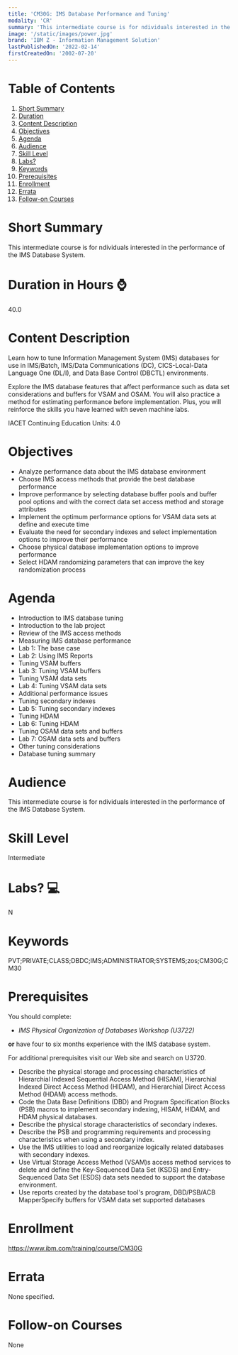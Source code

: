 ```yaml
---
title: 'CM30G: IMS Database Performance and Tuning'
modality: 'CR'
summary: 'This intermediate course is for ndividuals interested in the performance of the IMS Database System. '
image: '/static/images/power.jpg'
brand: 'IBM Z - Information Management Solution'
lastPublishedOn: '2022-02-14'
firstCreatedOn: '2002-07-20'
---
```

# Table of Contents
1.  [Short Summary](#short-summary)
2.  [Duration](#duration-in-hours-)
3.  [Content Description](#content-description)
4.  [Objectives](#objectives)
5.  [Agenda](#agenda)
6.  [Audience](#audience)
7.  [Skill Level](#skill-level)
8.  [Labs?](#labs-)
9.  [Keywords](#keywords)
10. [Prerequisites](#prerequisites)
11. [Enrollment](#enrollment)
12. [Errata](#errata)
13. [Follow-on Courses](#follow-on-courses)

# Short Summary
This intermediate course is for ndividuals interested in the performance of the IMS Database System. 

# Duration in Hours ⌚
40.0

# Content Description
Learn how to tune Information Management System (IMS) databases for use in IMS/Batch, IMS/Data Communications (DC), CICS-Local-Data Language One (DL/I), and Data Base Control (DBCTL) environments.


Explore the IMS database features that affect performance such as data set considerations and buffers for VSAM and OSAM. You will also practice a method for estimating performance before implementation. Plus, you will reinforce the skills you have learned with seven machine labs.


IACET Continuing Education Units: 4.0



# Objectives
* Analyze performance data about the IMS database environment
* Choose IMS access methods that provide the best database performance
* Improve performance by selecting database buffer pools and buffer pool options and with the correct data set access method and storage attributes
* Implement the optimum performance options for VSAM data sets at define and execute time
* Evaluate the need for secondary indexes and select implementation options to improve their performance
* Choose physical database implementation options to improve performance
* Select HDAM randomizing parameters that can improve the key randomization process


# Agenda
* Introduction to IMS database tuning
* Introduction to the lab project
* Review of the IMS access methods
* Measuring IMS database performance
* Lab 1: The base case
* Lab 2: Using IMS Reports
* Tuning VSAM buffers
* Lab 3: Tuning VSAM buffers
* Tuning VSAM data sets
* Lab 4: Tuning VSAM data sets
* Additional performance issues
* Tuning secondary indexes
* Lab 5: Tuning secondary indexes
* Tuning HDAM
* Lab 6: Tuning HDAM
* Tuning OSAM data sets and buffers
* Lab 7: OSAM data sets and buffers
* Other tuning considerations
* Database tuning summary


# Audience
This intermediate course is for ndividuals interested in the performance of the IMS Database System.



# Skill Level
Intermediate        

# Labs? 💻
N

# Keywords
PVT;PRIVATE;CLASS;DBDC;IMS;ADMINISTRATOR;SYSTEMS;zos;CM30G;CM30

# Prerequisites
You should complete:


* *IMS Physical Organization of Databases Workshop (U3722)*


**or** have four to six months experience with the IMS database system.


For additional prerequisites visit our Web site and search on U3720.


* Describe the physical storage and processing characteristics of Hierarchial Indexed Sequential Access Method (HISAM), Hierarchial Indexed Direct Access Method (HIDAM), and Hierarchial Direct Access Method (HDAM) access methods.
* Code the Data Base Definitions (DBD) and Program Specification Blocks (PSB) macros to implement secondary indexing, HISAM, HIDAM, and HDAM physical databases.
* Describe the physical storage characteristics of secondary indexes.
* Describe the PSB and programming requirements and processing characteristics when using a secondary index.
* Use the IMS utilities to load and reorganize logically related databases with secondary indexes.
* Use Virtual Storage Access Method (VSAM)s access method services to delete and define the Key-Sequenced Data Set (KSDS) and Entry-Sequenced Data Set (ESDS) data sets needed to support the database environment.
* Use reports created by the database tool's program, DBD/PSB/ACB MapperSpecify buffers for VSAM data set supported databases


# Enrollment
https://www.ibm.com/training/course/CM30G

# Errata
None specified.

# Follow-on Courses
None

